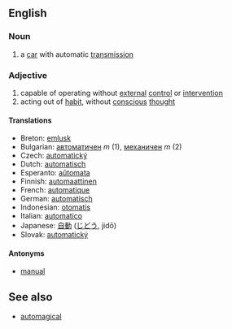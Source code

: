 ==English==

===Noun===
# a [[car]] with automatic [[transmission]]

===Adjective===
# capable of operating without [[external]] [[control]] or [[intervention]]
# acting out of [[habit]], without [[conscious]] [[thought]]

====Translations====
*Breton: [[emlusk]]
*Bulgarian: [[автоматичен]] ''m'' (1), [[механичен]] ''m'' (2)
*Czech:  [[automatický]]
*Dutch: [[automatisch]]
*Esperanto: [[aŭtomata]]
*Finnish: [[automaattinen]]
*French: [[automatique]]
*German: [[automatisch]]
*Indonesian: [[otomatis]]
*Italian: [[automatico]]
*Japanese: [[自動]] ([[じどう]], jidō)
*Slovak: [[automatický]]

====Antonyms====
*[[manual]]

==See also==
*[[automagical]]